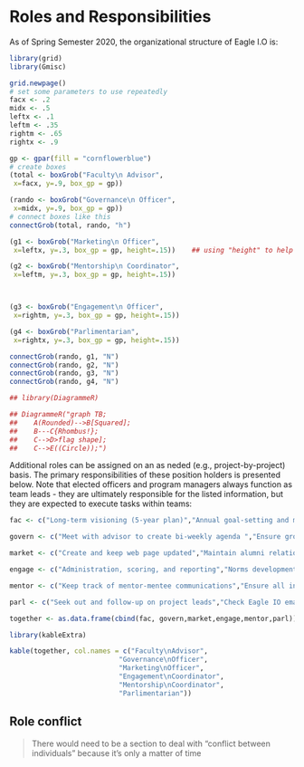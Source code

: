 # Roles and Responsibilities

As of Spring Semester 2020, the organizational structure of Eagle I.O is:

```{r trying, echo=FALSE, warning=FALSE, message=FALSE}

library(grid)
library(Gmisc)

grid.newpage()
# set some parameters to use repeatedly
facx <- .2
midx <- .5
leftx <- .1
leftm <- .35
rightm <- .65
rightx <- .9

gp <- gpar(fill = "cornflowerblue")
# create boxes
(total <- boxGrob("Faculty\n Advisor", 
 x=facx, y=.9, box_gp = gp))

(rando <- boxGrob("Governance\n Officer", 
 x=midx, y=.9, box_gp = gp))
# connect boxes like this
connectGrob(total, rando, "h")

(g1 <- boxGrob("Marketing\n Officer", 
 x=leftx, y=.3, box_gp = gp, height=.15))    ## using "height" to help with forced breaks

(g2 <- boxGrob("Mentorship\n Coordinator", 
 x=leftm, y=.3, box_gp = gp, height=.15))



(g3 <- boxGrob("Engagement\n Officer", 
 x=rightm, y=.3, box_gp = gp, height=.15))

(g4 <- boxGrob("Parlimentarian", 
 x=rightx, y=.3, box_gp = gp, height=.15))

connectGrob(rando, g1, "N")
connectGrob(rando, g2, "N")
connectGrob(rando, g3, "N")
connectGrob(rando, g4, "N")

```

```{r OrgChart, echo=FALSE, warning=FALSE}

## library(DiagrammeR)

## DiagrammeR("graph TB;
##    A(Rounded)-->B[Squared];
##    B---C{Rhombus!};
##    C-->D>flag shape];
##    C-->E((Circle));")


```


Additional roles can be assigned on an as neded (e.g., project-by-project) basis. The primary responsibilities of these position holders is presented below. Note that elected officers and program managers always function as team leads - they are ultimately responsible for the listed information, but they are expected to execute tasks within teams:


```{r roles, echo=FALSE, warning=FALSE, message=FALSE}

fac <- c("Long-term visioning (5-year plan)","Annual goal-setting and monitoring (projects, clients, research)","Budgeting and staffing", "")

govern <- c("Meet with advisor to create bi-weekly agenda ","Ensure group dynamic is working ","Lead bi-weekly meetings","Groupme coordinator")

market <- c("Create and keep web page updated","Maintain alumni relations and contact information ","Maintain and update flyer for promotion of group","Coordinate logistics of annual events (orientation, mid year soiree, SIOP, etc)")

engage <- c("Administration, scoring, and reporting","Norms development and maintenance","Ongoing validation studies and technical report generation","Delegating project related tasks to others")

mentor <- c("Keep track of mentor-mentee communications","Ensure all incoming first year students have a mentor (pairing process)","Update calendar of activities and communicate with program participants","Keep track of mentors and mentees - Holding them accountable for meetings and communication")

parl <- c("Seek out and follow-up on project leads","Check Eagle IO email and communicate","Take notes during meetings and uploading to share drive","Keep track of the agenda during meetings")

together <- as.data.frame(cbind(fac, govern,market,engage,mentor,parl))

library(kableExtra)

kable(together, col.names = c("Faculty\nAdvisor",
                           "Governance\nOfficer",
                           "Marketing\nOfficer",
                           "Engagement\nCoordinator",
                           "Mentorship\nCoordinator",
                           "Parlimentarian"))

```


## Role conflict

> There would need to be a section to deal with "conflict between individuals" because it's only a matter of time
